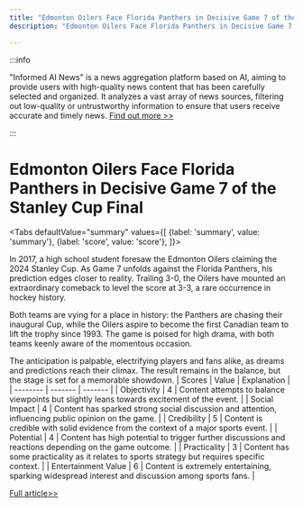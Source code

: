 ```yaml
---
title: "Edmonton Oilers Face Florida Panthers in Decisive Game 7 of the Stanley Cup Final"
description: "Edmonton Oilers Face Florida Panthers in Decisive Game 7 of the Stanley Cup Final"

---
```



:::info

"Informed AI News" is a news aggregation platform based on AI, aiming to provide users with high-quality news content that has been carefully selected and organized. It analyzes a vast array of news sources, filtering out low-quality or untrustworthy information to ensure that users receive accurate and timely news.  [Find out more >>](/)

:::

# Edmonton Oilers Face Florida Panthers in Decisive Game 7 of the Stanley Cup Final


<Tabs
	defaultValue="summary"
	values={[
	{label: 'summary', value: 'summary'},
	{label: 'score', value: 'score'},
]}>
<TabItem value="summary">


In 2017, a high school student foresaw the Edmonton Oilers claiming the 2024 Stanley Cup. As Game 7 unfolds against the Florida Panthers, his prediction edges closer to reality. Trailing 3-0, the Oilers have mounted an extraordinary comeback to level the score at 3-3, a rare occurrence in hockey history.

Both teams are vying for a place in history: the Panthers are chasing their inaugural Cup, while the Oilers aspire to become the first Canadian team to lift the trophy since 1993. The game is poised for high drama, with both teams keenly aware of the momentous occasion.

The anticipation is palpable, electrifying players and fans alike, as dreams and predictions reach their climax. The result remains in the balance, but the stage is set for a memorable showdown.
</TabItem>
<TabItem value="score">
	| Scores     | Value   | Explanation |
	| -------- | ------- | ------- |
	| Objectivity  | 4    | Content attempts to balance viewpoints but slightly leans towards excitement of the event.    |
	| Social Impact | 4     | Content has sparked strong social discussion and attention, influencing public opinion on the game.    |
	| Credibility    | 5    | Content is credible with solid evidence from the context of a major sports event.    |
	| Potential    | 4    | Content has high potential to trigger further discussions and reactions depending on the game outcome.    |
	| Practicality    | 3    | Content has some practicality as it relates to sports strategy but requires specific context.    |
	| Entertainment Value    | 6    | Content is extremely entertaining, sparking widespread interest and discussion among sports fans.    |
</TabItem>
</Tabs>

[Full article>>](https://ici.radio-canada.ca/rci/en/news/2083164/edmonton-oilers-fans-hopeful-ahead-of-decisive-stanley-cup-final-game-against-florida-panthers)
